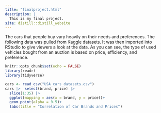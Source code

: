 ```yaml
---
title: "finalproject.html"
description: |
  This is my final project.
site: distill::distill_website
---
```


The cars that people buy vary heavily on their needs and preferences. The following data was pulled from Kaggle datasets. It was then imported into RStudio to give viewers a look at the data. As you can see, the type of used vehicles bought from an auction is based on price, efficiency, and preference.
```r
knitr::opts_chunk$set(echo = FALSE)
library(readr)
library(tidyverse)
```


```r
cars <- read_csv("USA_cars_datasets.csv")
cars |>  select(brand, price) |> 
  slice(1:35) |> 
  ggplot(mapping = aes(x = brand, y = price))+
  geom_point(alpha = 0.5)+
  labs(title = "Correlation of Car Brands and Prices")
  
```



